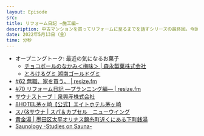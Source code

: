 ```yaml
---
layout: Episode
src: 
title: リフォーム日記 —施工編—
description: 中古マンションを買ってリフォームに至るまでを話すシリーズの最終回。今回は施工中に起きた問題や、ホームサウナを作った話、リフォームの心構えなどを話しました。
date: 2022年5月13日（金）
time: 分秒
---
```


- オープニングトーク: 最近の気になるお菓子
    - [チョコボールのなかみ＜梅味＞ | 森永製菓株式会社](https://www.morinaga.co.jp/products/detail.php?id=PRD2022-03-0034)
    - [とろけるグミ 湘南ゴールドグミ](https://www.uha-mikakuto.co.jp/catalog/gummy/gu124.html)
- [#62 無職、家を買う。 | resize.fm](https://resize.fm/ep/62-buying-a-home)
- [#70 リフォーム日記 —プランニング編— | resize.fm](https://resize.fm/ep/70-renovation-diary-planning)
- [サウナストーブ｜泉興産株式会社](http://www.izumikosan.co.jp/publics/index/9/)
- [8HOTEL茅ヶ崎【公式】エイトホテル茅ヶ崎](https://chigasaki.8hotel.jp/)
- [スパ&サウナ | スパ＆カプセル　ニューウイング](http://spa.new-wing.com/spa)
- [黄金湯 | 墨田区太平オリナス錦糸町近くにある下町銭湯](https://koganeyu.com/)
- [Saunology -Studies on Sauna-](https://saunology.hatenablog.com/)
